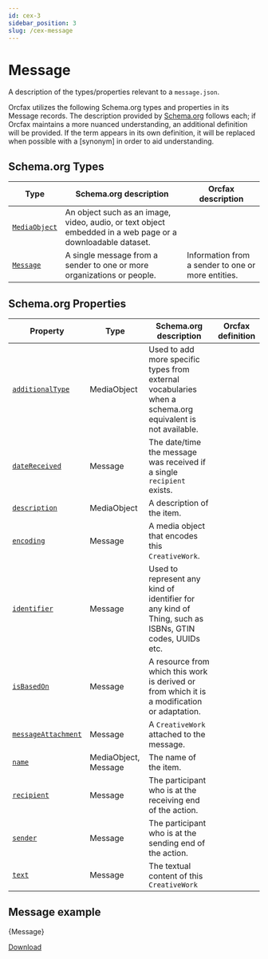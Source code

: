 ```yaml
---
id: cex-3
sidebar_position: 3
slug: /cex-message
---
```



# Message

A description of the types/properties relevant to a
`message.json`.

Orcfax utilizes the following Schema.org types and properties in its Message
records. The description provided by [Schema.org][schema-1]
follows each; if Orcfax maintains a more nuanced understanding, an additional
definition will be provided. If the term appears in its own definition, it will
be replaced when possible with a \[synonym\] in order to aid understanding.

[schema-1]: https://schema.org/

## Schema.org Types

| Type                    | Schema.org description                                                                                     | Orcfax description                                 |
| ----------------------- | ---------------------------------------------------------------------------------------------------------- | -------------------------------------------------- |
| [`MediaObject`][type-1] | An object such as an image, video, audio, or text object embedded in a web page or a downloadable dataset. |                                                    |
| [`Message`][type-2]     | A single message from a sender to one or more organizations or people.                                     | Information from a sender to one or more entities. |

[type-1]: https://schema.org/MediaObject
[type-2]: https://schema.org/Message

## Schema.org Properties

| Property                      | Type                 | Schema.org description                                                                                    | Orcfax definition |
| ----------------------------- | -------------------- | --------------------------------------------------------------------------------------------------------- | ----------------- |
| [`additionalType`][prop-1]    | MediaObject          | Used to add more specific types from external vocabularies when a schema.org equivalent is not available. |                   |
| [`dateReceived`][prop-2]      | Message              | The date/time the message was received if a single `recipient` exists.                                    |                   |
| [`description`][prop-3]       | MediaObject          | A description of the item.                                                                                |                   |
| [`encoding`][prop-4]          | Message              | A media object that encodes this `CreativeWork`.                                                          |                   |
| [`identifier`][prop-5]        | Message              | Used to represent any kind of identifier for any kind of Thing, such as ISBNs, GTIN codes, UUIDs etc.     |                   |
| [`isBasedOn`][prop-6]         | Message              | A resource from which this work is derived or from which it is a modification or adaptation.              |                   |
| [`messageAttachment`][prop-7] | Message              | A `CreativeWork` attached to the message.                                                                 |                   |
| [`name`][prop-8]              | MediaObject, Message | The name of the item.                                                                                     |                   |
| [`recipient`][prop-9]         | Message              | The participant who is at the receiving end of the action.                                                |                   |
| [`sender`][prop-10]           | Message              | The participant who is at the sending end of the action.                                                  |                   |
| [`text`][prop-11]             | Message              | The textual content of this `CreativeWork`                                                                |                   |

[prop-1]: https://schema.org/additionalType
[prop-2]: https://schema.org/dateReceived
[prop-3]: https://schema.org/description
[prop-4]: https://schema.org/encoding
[prop-5]: https://schema.org/identifier
[prop-6]: https://schema.org/isBasedOn
[prop-7]: https://schema.org/messageAttachment
[prop-8]: https://schema.org/name
[prop-9]: https://schema.org/recipient
[prop-10]: https://schema.org/sender
[prop-11]: https://schema.org/text

## Message example

<CodeBlock language="jsx">{Message}</CodeBlock>

<a target="_blank" href="/schema/cer/cex/Message.json" download="Message.json">
    Download
</a>
